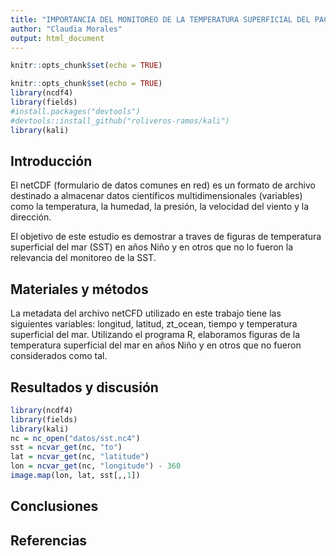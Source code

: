 ```yaml
---
title: "IMPORTANCIA DEL MONITOREO DE LA TEMPERATURA SUPERFICIAL DEL PACIFICO TROPICAL"
author: "Claudia Morales"
output: html_document
---
```

```r
knitr::opts_chunk$set(echo = TRUE)
```

```r
knitr::opts_chunk$set(echo = TRUE)
library(ncdf4)
library(fields)
#install.packages("devtools")
#devtools::install_github("roliveros-ramos/kali")
library(kali)
```
## Introducción
El netCDF (formulario de datos comunes en red) es un formato de archivo destinado a almacenar datos científicos multidimensionales (variables) como la temperatura, la humedad, la presión, la velocidad del viento y la dirección. 

El objetivo de este estudio es demostrar a traves de figuras de temperatura superficial del mar (SST) en años Niño y en otros que no lo fueron la relevancia del monitoreo de la SST.

## Materiales y métodos
La metadata del archivo netCFD utilizado en este trabajo tiene las siguientes variables: longitud, latitud, zt_ocean, tiempo y temperatura superficial del mar. 
Utilizando el programa R, elaboramos figuras de la temperatura superficial del mar en años Niño y en otros que no fueron considerados como tal.

## Resultados y discusión

```r
library(ncdf4)
library(fields)
library(kali)
nc = nc_open("datos/sst.nc4")
sst = ncvar_get(nc, "to")
lat = ncvar_get(nc, "latitude")
lon = ncvar_get(nc, "longitude") - 360
image.map(lon, lat, sst[,,1])
```

## Conclusiones

## Referencias


